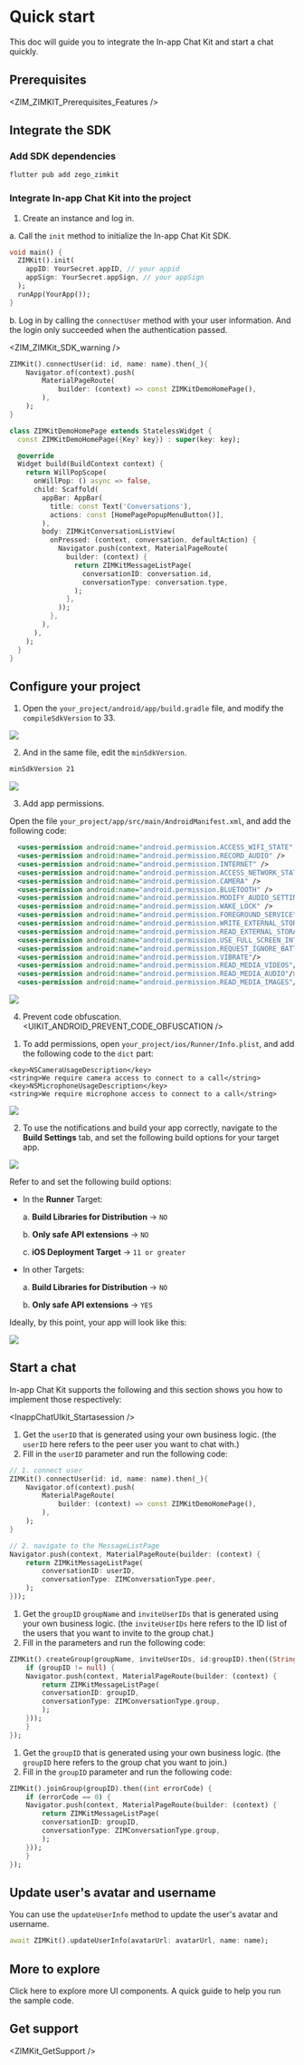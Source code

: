 
# Quick start

This doc will guide you to integrate the In-app Chat Kit and start a chat quickly.

## Prerequisites


<ZIM_ZIMKIT_Prerequisites_Features />

## Integrate the SDK

### Add SDK dependencies

```bash
flutter pub add zego_zimkit
```

### Integrate In-app Chat Kit into the project

1. Create an instance and log in. 


a. Call the `init` method to initialize the In-app Chat Kit SDK.

  ```dart
  void main() {
    ZIMKit().init(
      appID: YourSecret.appID, // your appid
      appSign: YourSecret.appSign, // your appSign
    );
    runApp(YourApp());
  }
  ```

b. Log in by calling the `connectUser` method with your user information. And the login only succeeded when the authentication passed. 

  <ZIM_ZIMKit_SDK_warning />

  ```dart
  ZIMKit().connectUser(id: id, name: name).then(_){
      Navigator.of(context).push(
          MaterialPageRoute(
              builder: (context) => const ZIMKitDemoHomePage(),
          ),
      );
  }

  class ZIMKitDemoHomePage extends StatelessWidget {
    const ZIMKitDemoHomePage({Key? key}) : super(key: key);

    @override
    Widget build(BuildContext context) {
      return WillPopScope(
        onWillPop: () async => false,
        child: Scaffold(
          appBar: AppBar(
            title: const Text('Conversations'),
            actions: const [HomePagePopupMenuButton()],
          ),
          body: ZIMKitConversationListView(
            onPressed: (context, conversation, defaultAction) {
              Navigator.push(context, MaterialPageRoute(
                builder: (context) {
                  return ZIMKitMessageListPage(
                    conversationID: conversation.id,
                    conversationType: conversation.type,
                  );
                },
              ));
            },
          ),
        ),
      );
    }
  }
  ```

## Configure your project

<Accordion title="Android" defaultOpen="false">

  1. Open the `your_project/android/app/build.gradle` file, and modify the `compileSdkVersion` to 33.

  <Frame width="auto" height="auto" caption="">
    <img src="https://storage.zego.im/sdk-doc/Pics/ZegoUIKit/Flutter/compileSdkVersion.png" />
  </Frame>

  2. And in the same file, edit the `minSdkVersion`.

  ```xml
  minSdkVersion 21
  ```

  <Frame auto="auto" height="auto" caption="">
    <img src="https://storage.zego.im/sdk-doc/Pics/ZegoUIKit/Flutter/android_min_sdk_21.png" />
  </Frame>

  3. Add app permissions.

  Open the file `your_project/app/src/main/AndroidManifest.xml`, and add the following code:

  ```xml
    <uses-permission android:name="android.permission.ACCESS_WIFI_STATE" />
    <uses-permission android:name="android.permission.RECORD_AUDIO" />
    <uses-permission android:name="android.permission.INTERNET" />
    <uses-permission android:name="android.permission.ACCESS_NETWORK_STATE" />
    <uses-permission android:name="android.permission.CAMERA" />
    <uses-permission android:name="android.permission.BLUETOOTH" />
    <uses-permission android:name="android.permission.MODIFY_AUDIO_SETTINGS" />
    <uses-permission android:name="android.permission.WAKE_LOCK" />
    <uses-permission android:name="android.permission.FOREGROUND_SERVICE" />
    <uses-permission android:name="android.permission.WRITE_EXTERNAL_STORAGE"/>
    <uses-permission android:name="android.permission.READ_EXTERNAL_STORAGE"/>
    <uses-permission android:name="android.permission.USE_FULL_SCREEN_INTENT" />
    <uses-permission android:name="android.permission.REQUEST_IGNORE_BATTERY_OPTIMIZATIONS" />
    <uses-permission android:name="android.permission.VIBRATE"/>
    <uses-permission android:name="android.permission.READ_MEDIA_VIDEOS"/>
    <uses-permission android:name="android.permission.READ_MEDIA_AUDIO"/>
    <uses-permission android:name="android.permission.READ_MEDIA_IMAGES"/>
  ```

  <Frame auto="auto" height="auto" caption="">
    <img src="https://storage.zego.im/sdk-doc/Pics/ZegoUIKit/Flutter/permission_android.jpg" />
  </Frame>

  4. Prevent code obfuscation.
<UIKIT_ANDROID_PREVENT_CODE_OBFUSCATION />
</Accordion>

<Accordion title="iOS" defaultOpen="false">

  1. To add permissions, open `your_project/ios/Runner/Info.plist`, and add the following code to the `dict` part:

  ```plist
  <key>NSCameraUsageDescription</key>
  <string>We require camera access to connect to a call</string>
  <key>NSMicrophoneUsageDescription</key>
  <string>We require microphone access to connect to a call</string>
  ```
  <Frame width="auto" height="auto" caption="">
    <img src="https://storage.zego.im/sdk-doc/Pics/ZegoUIKit/Flutter/permission_ios.png" />
  </Frame>

  2. To use the notifications and build your app correctly, navigate to the **Build Settings** tab, and set the following build options for your target app.

  <Frame width="auto" height="auto" caption="">
    <img src="https://storage.zego.im/sdk-doc/Pics/ZegoUIKit/Flutter/ios_distribution.png" />
  </Frame>

  Refer to and set the following build options:

  - In the **Runner** Target:
      
    a. **Build Libraries for Distribution** -> `NO`

    b. **Only safe API extensions** -> `NO`

    c. **iOS Deployment Target** -> `11 or greater`

  - In other Targets:
          
    a. **Build Libraries for Distribution** -> `NO`

    b. **Only safe API extensions** -> `YES`
</Accordion>


Ideally, by this point, your app will look like this:

<Frame width="300" height="auto" caption="">
  <img src="https://storage.zego.im/sdk-doc/Pics/ZIMKit/IOS/swift/imkit_effect.PNG" />
</Frame>

## Start a chat

In-app Chat Kit supports the following and this section shows you how to implement those respectively:


<Accordion title="Start a one-on-one chat" defaultOpen="false">

<InappChatUIkit_Startasession />

1. Get the `userID` that is generated using your own business logic. (the `userID` here refers to the peer user you want to chat with.)
2. Fill in the `userID` parameter and run the following code:

```dart
// 1. connect user
ZIMKit().connectUser(id: id, name: name).then(_){
    Navigator.of(context).push(
        MaterialPageRoute(
            builder: (context) => const ZIMKitDemoHomePage(),
        ),
    );
}

// 2. navigate to the MessageListPage
Navigator.push(context, MaterialPageRoute(builder: (context) {
    return ZIMKitMessageListPage(
        conversationID: userID,
        conversationType: ZIMConversationType.peer,
    );
}));
```

</Accordion>

<Accordion title="Start a group chat" defaultOpen="false">

1. Get the `groupID` `groupName` and `inviteUserIDs` that is generated using your own business logic. (the `inviteUserIDs` here refers to the ID list of the users that you want to invite to the group chat.)
2. Fill in the parameters and run the following code:

```dart
ZIMKit().createGroup(groupName, inviteUserIDs, id:groupID).then((String? groupID) {
    if (groupID != null) {
    Navigator.push(context, MaterialPageRoute(builder: (context) {
        return ZIMKitMessageListPage(
        conversationID: groupID,
        conversationType: ZIMConversationType.group,
        );
    }));
    }
});
```

</Accordion>

<Accordion title="Join a group chat" defaultOpen="false">

1. Get the `groupID` that is generated using your own business logic. (the `groupID` here refers to the group chat you want to join.)
2. Fill in the `groupID` parameter and run the following code:

```dart
ZIMKit().joinGroup(groupID).then((int errorCode) {
    if (errorCode == 0) {
    Navigator.push(context, MaterialPageRoute(builder: (context) {
        return ZIMKitMessageListPage(
        conversationID: groupID,
        conversationType: ZIMConversationType.group,
        );
    }));
    }
});
```

</Accordion>

## Update user's avatar and username

You can use the `updateUserInfo` method to update the user's avatar and username.

```dart
await ZIMKit().updateUserInfo(avatarUrl: avatarUrl, name: name);
```

## More to explore

<CardGroup cols={2}>
  <Card title="Component overview" href="./03-UI components/01-Overview.mdx">
    Click here to explore more UI components.
  </Card>
  <Card title="Run the sample code" href="https://github.com/ZEGOCLOUD/zego_inapp_chat_uikit_example_flutter" target="_blank">
    A quick guide to help you run the sample code.
  </Card>
</CardGroup>

## Get support


<ZIMKit_GetSupport />
